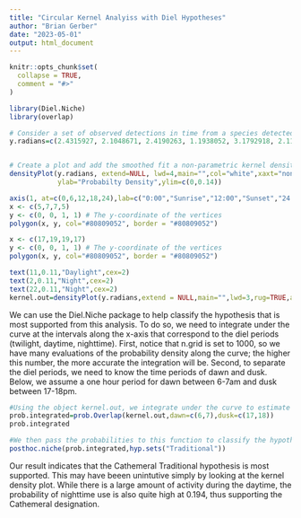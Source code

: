 ```yaml
---
title: "Circular Kernel Analyiss with Diel Hypotheses"
author: "Brian Gerber"
date: "2023-05-01"
output: html_document
---
```


```r
knitr::opts_chunk$set(
  collapse = TRUE,
  comment = "#>"
)
```

```r
library(Diel.Niche)
library(overlap)
```

```r

# Consider a set of observed detections in time from a species detected by camera traps.
y.radians=c(2.4315927, 2.1048671, 2.4190263, 1.1938052, 3.1792918, 2.1111503, 3.2861059, 3.9269908, 5.1836279, 4.1531855,                4.2223005, 5.3721234, 3.9835395, 3.6191147, 3.3363714, 5.2464597, 2.9719467, 3.4494687, 5.3092916, 3.9332740,                6.0004420, 3.8327430, 2.2179644, 4.1783182, 2.8148670, 2.4755750, 3.9144244, 2.0420352, 0.2513274, 1.5393804,                4.0212386, 3.8201767, 3.8264599, 4.2662828, 3.6316811, 3.5876988, 1.9540706, 3.8453094, 2.9593803, 2.7017697)


# Create a plot and add the smoothed fit a non-parametric kernel density estimator
densityPlot(y.radians, extend=NULL, lwd=4,main="",col="white",xaxt="none",
            ylab="Probabilty Density",ylim=c(0,0.14))

axis(1, at=c(0,6,12,18,24),lab=c("0:00","Sunrise","12:00","Sunset","24:00"))
x <- c(5,7,7,5)
y <- c(0, 0, 1, 1) # The y-coordinate of the vertices
polygon(x, y, col="#80809052", border = "#80809052")

x <- c(17,19,19,17)
y <- c(0, 0, 1, 1) # The y-coordinate of the vertices
polygon(x, y, col="#80809052", border = "#80809052")

text(11,0.11,"Daylight",cex=2)
text(2,0.11,"Night",cex=2)
text(22,0.11,"Night",cex=2)
kernel.out=densityPlot(y.radians,extend = NULL,main="",lwd=3,rug=TRUE,add=TRUE,n.grid=1000)
```

We can use the Diel.Niche package to help classify the hypothesis that is most supported from this analysis. To do so, we need to integrate under the curve at the intervals along the x-axis that correspond to the diel periods (twilight, daytime, nighttime). First, notice that n.grid is set to 1000, so we have many evaluations of the probability density along the curve; the higher this number, the more accurate the integration will be. Second, to separate the diel periods, we need to know the time periods of dawn and dusk. Below, we assume a one hour period for dawn between 6-7am and dusk between 17-18pm. 


```r
#Using the object kernel.out, we integrate under the curve to estimate the three probabilities
prob.integrated=prob.Overlap(kernel.out,dawn=c(6,7),dusk=c(17,18))
prob.integrated

#We then pass the probabilities to this function to classify the hypothesis that is most supported under the Tradititional hypothesis set
posthoc.niche(prob.integrated,hyp.sets("Traditional"))

```

Our result indicates that the Cathemeral Traditional hypothesis is most supported. This may have beeen unintutive simply by looking at the kernel density plot. While there is a large amount of activity during the daytime, the probability of nighttime use is also quite high at 0.194, thus supporting the Cathemeral designation. 